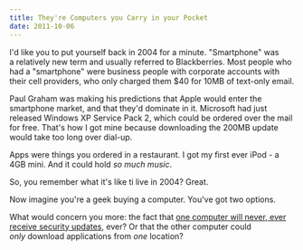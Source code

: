 ```yaml
---
title: They're Computers you Carry in your Pocket
date: 2011-10-06
---
```



I'd like you to put yourself back in 2004 for a minute. "Smartphone" was a&nbsp;relatively&nbsp;new term and usually referred to Blackberries. Most people who had a "smartphone" were business people with corporate accounts with their cell providers, who only charged them $40 for 10MB of text-only email.

Paul Graham was making his predictions that Apple would enter the smartphone market, and that they'd dominate in it. Microsoft had just released Windows XP Service Pack 2, which could be ordered over the mail for free. That's how I got mine because downloading the 200MB update would take too long over dial-up.

Apps were things you ordered in a restaurant. I got my first ever iPod - a 4GB mini. And it could hold _so much music_.

So, you remember what it's like ti live in 2004? Great.

Now imagine you're a geek buying a computer. You've got two options.

What would concern you more: the fact that [one computer will never, ever receive security updates](http://www.androidpolice.com/2011/10/01/massive-security-vulnerability-in-htc-android-devices-evo-3d-4g-thunderbolt-others-exposes-phone-numbers-gps-sms-emails-addresses-much-more/), ever? Or that the other computer could _only_&nbsp;download applications from _one_&nbsp;location?


  